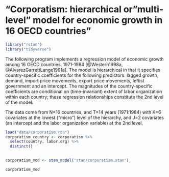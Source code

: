 # "Corporatism: hierarchical or "multi-level" model for economic growth in 16 OECD countries" {#corporatism}

```r
library("rstan")
library("tidyverse")
```

The following program implements a regression model of economic growth among 16 OECD countries, 1971-1984 [@Western1998a, @AlvarezGarrettLange1991a].  The model is hierarchical in that it specifies country-specific coefficients for the following predictors: lagged growth, demand, import price movements, export price movements, leftist government and an intercept.  The magnitudes of the country-specific coefficients are conditional on (time-invariant) extent of labor organization within each country; these regression relationships constitute the 2nd level of the model.

The data come from N=16 countries, and T=14 years (1971:1984) with K=6 covariates at the lowest ("micro") level of the hierarchy, and J=2 covariates (an intercept and the labor organization variable) at the 2nd level.


```r
load("data/corporatism.rda")
corporatism_country <- corporatism %>%
  select(country, labor.org) %>%
  distinct()
  
```

```r
corporatism_mod <- stan_model("stan/corporatism.stan")
```
```r
corporatism_mod
```

